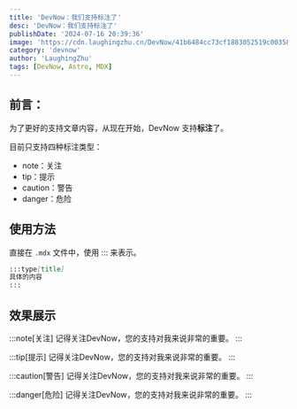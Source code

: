 ```yaml
---
title: 'DevNow：我们支持标注了'
desc: 'DevNow：我们支持标注了'
publishDate: '2024-07-16 20:39:36'
image: 'https://cdn.laughingzhu.cn/DevNow/41b6484cc73cf1883052519c00358ce8-db3136.png'
category: 'devnow'
author: 'LaughingZhu'
tags: [DevNow, Astro, MDX]
---
```


## 前言：

为了更好的支持文章内容，从现在开始，DevNow 支持**标注**了。

目前只支持四种标注类型：

- note：关注
- tip：提示
- caution：警告
- danger：危险

## 使用方法

直接在 `.mdx` 文件中，使用 ::: 来表示。

```md
:::type[title]
具体的内容
:::
```

## 效果展示

:::note[关注]
记得关注DevNow，您的支持对我来说非常的重要。
:::

:::tip[提示]
记得关注DevNow，您的支持对我来说非常的重要。
:::

:::caution[警告]
记得关注DevNow，您的支持对我来说非常的重要。
:::

:::danger[危险]
记得关注DevNow，您的支持对我来说非常的重要。
:::
